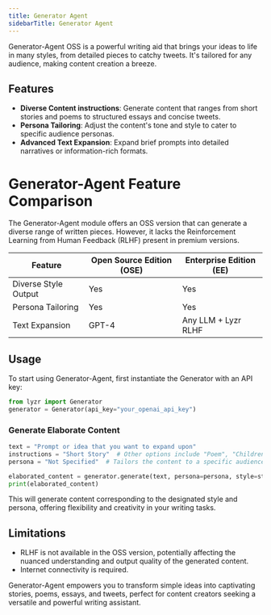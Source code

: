 ```yaml
---
title: Generator Agent
sidebarTitle: Generator Agent
---
```


Generator-Agent OSS is a powerful writing aid that brings your ideas to life in many styles, from detailed pieces to catchy tweets. It's tailored for any audience, making content creation a breeze.

## Features

- **Diverse Content instructions**: Generate content that ranges from short stories and poems to structured essays and concise tweets.
- **Persona Tailoring**: Adjust the content's tone and style to cater to specific audience personas.
- **Advanced Text Expansion**: Expand brief prompts into detailed narratives or information-rich formats.

# Generator-Agent Feature Comparison

The Generator-Agent module offers an OSS version that can generate a diverse range of written pieces. However, it lacks the Reinforcement Learning from Human Feedback (RLHF) present in premium versions.

| Feature               | Open Source Edition (OSE)            | Enterprise Edition (EE)              |
| --------------------- | ------------------------------------ | ------------------------------------ |
| Diverse Style Output  | Yes                                  | Yes                                  |
| Persona Tailoring     | Yes                                  | Yes                                  |
| Text Expansion        | GPT-4                       | Any LLM + Lyzr RLHF                  |

## Usage

To start using Generator-Agent, first instantiate the Generator with an API key:

```python
from lyzr import Generator
generator = Generator(api_key="your_openai_api_key")
```

### Generate Elaborate Content

```python
text = "Prompt or idea that you want to expand upon"
instructions = "Short Story"  # Other options include "Poem", "Children's Story", "Tweet"
persona = "Not Specified"  # Tailors the content to a specific audience

elaborated_content = generator.generate(text, persona=persona, style=style)
print(elaborated_content)
```

This will generate content corresponding to the designated style and persona, offering flexibility and creativity in your writing tasks.

## Limitations

- RLHF is not available in the OSS version, potentially affecting the nuanced understanding and output quality of the generated content.
- Internet connectivity is required.

Generator-Agent empowers you to transform simple ideas into captivating stories, poems, essays, and tweets, perfect for content creators seeking a versatile and powerful writing assistant.